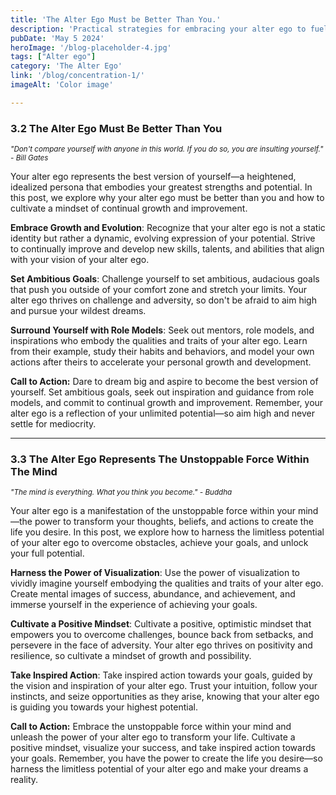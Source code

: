 ```yaml
---
title: 'The Alter Ego Must be Better Than You.'
description: 'Practical strategies for embracing your alter ego to fuel personal growth, overcome challenges, and achieve success.'
pubDate: 'May 5 2024'
heroImage: '/blog-placeholder-4.jpg'
tags: ["Alter ego"]
category: 'The Alter Ego'
link: '/blog/concentration-1/'
imageAlt: 'Color image'

---
```



### 3.2 The Alter Ego Must Be Better Than You

<p><i><small>"Don't compare yourself with anyone in this world. If you do so, you are insulting yourself." - Bill Gates</small></i></p>

Your alter ego represents the best version of yourself—a heightened, idealized persona that embodies your greatest strengths and potential. In this post, we explore why your alter ego must be better than you and how to cultivate a mindset of continual growth and improvement.

**Embrace Growth and Evolution**: Recognize that your alter ego is not a static identity but rather a dynamic, evolving expression of your potential. Strive to continually improve and develop new skills, talents, and abilities that align with your vision of your alter ego.

**Set Ambitious Goals**: Challenge yourself to set ambitious, audacious goals that push you outside of your comfort zone and stretch your limits. Your alter ego thrives on challenge and adversity, so don't be afraid to aim high and pursue your wildest dreams.

**Surround Yourself with Role Models**: Seek out mentors, role models, and inspirations who embody the qualities and traits of your alter ego. Learn from their example, study their habits and behaviors, and model your own actions after theirs to accelerate your personal growth and development.

**Call to Action:** Dare to dream big and aspire to become the best version of yourself. Set ambitious goals, seek out inspiration and guidance from role models, and commit to continual growth and improvement. Remember, your alter ego is a reflection of your unlimited potential—so aim high and never settle for mediocrity.

---

### 3.3 The Alter Ego Represents The Unstoppable Force Within The Mind

<p><i><small>"The mind is everything. What you think you become." - Buddha</small></i></p>

Your alter ego is a manifestation of the unstoppable force within your mind—the power to transform your thoughts, beliefs, and actions to create the life you desire. In this post, we explore how to harness the limitless potential of your alter ego to overcome obstacles, achieve your goals, and unlock your full potential.

**Harness the Power of Visualization**: Use the power of visualization to vividly imagine yourself embodying the qualities and traits of your alter ego. Create mental images of success, abundance, and achievement, and immerse yourself in the experience of achieving your goals.

**Cultivate a Positive Mindset**: Cultivate a positive, optimistic mindset that empowers you to overcome challenges, bounce back from setbacks, and persevere in the face of adversity. Your alter ego thrives on positivity and resilience, so cultivate a mindset of growth and possibility.

**Take Inspired Action**: Take inspired action towards your goals, guided by the vision and inspiration of your alter ego. Trust your intuition, follow your instincts, and seize opportunities as they arise, knowing that your alter ego is guiding you towards your highest potential.

**Call to Action:** Embrace the unstoppable force within your mind and unleash the power of your alter ego to transform your life. Cultivate a positive mindset, visualize your success, and take inspired action towards your goals. Remember, you have the power to create the life you desire—so harness the limitless potential of your alter ego and make your dreams a reality.
